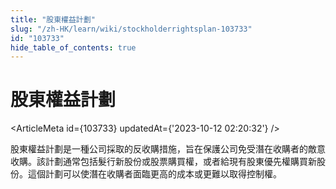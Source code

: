 ```yaml
---
title: "股東權益計劃"
slug: "/zh-HK/learn/wiki/stockholderrightsplan-103733"
id: "103733"
hide_table_of_contents: true
---
```



# 股東權益計劃

<ArticleMeta id={103733} updatedAt={'2023-10-12 02:20:32'} />
<div className='border-solid border-b border-t-0 my-4 border-[var(--ifm-color-gray-300)]' />

股東權益計劃是一種公司採取的反收購措施，旨在保護公司免受潛在收購者的敵意收購。該計劃通常包括髮行新股份或股票購買權，或者給現有股東優先權購買新股份。這個計劃可以使潛在收購者面臨更高的成本或更難以取得控制權。
